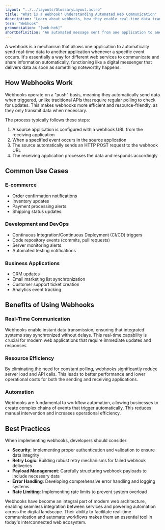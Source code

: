 ```yaml
---
layout: "../../layouts/GlossaryLayout.astro"
title: "What is a Webhook? Understanding Automated Web Communication"
description: "Learn about webhooks, how they enable real-time data transfer between applications, and their crucial role in modern web development and automation."
term: "Webhook"
pronunciation: "[web-hʊk]"
shortDefinition: "An automated message sent from one application to another when specific events occur, enabling real-time data transfer and integration between systems."
---
```


A webhook is a mechanism that allows one application to automatically send real-time data to another application whenever a specific event occurs. It's essentially a way for different web services to communicate and share information automatically, functioning like a digital messenger that delivers data as soon as something noteworthy happens.

## How Webhooks Work

Webhooks operate on a "push" basis, meaning they automatically send data when triggered, unlike traditional APIs that require regular polling to check for updates. This makes webhooks more efficient and resource-friendly, as they only transmit data when necessary.

The process typically follows these steps:
1. A source application is configured with a webhook URL from the receiving application
2. When a specified event occurs in the source application
3. The source automatically sends an HTTP POST request to the webhook URL
4. The receiving application processes the data and responds accordingly

## Common Use Cases

### E-commerce
- Order confirmation notifications
- Inventory updates
- Payment processing alerts
- Shipping status updates

### Development and DevOps
- Continuous Integration/Continuous Deployment (CI/CD) triggers
- Code repository events (commits, pull requests)
- Server monitoring alerts
- Automated testing notifications

### Business Applications
- CRM updates
- Email marketing list synchronization
- Customer support ticket creation
- Analytics event tracking

## Benefits of Using Webhooks

### Real-Time Communication
Webhooks enable instant data transmission, ensuring that integrated systems stay synchronized without delays. This real-time capability is crucial for modern web applications that require immediate updates and responses.

### Resource Efficiency
By eliminating the need for constant polling, webhooks significantly reduce server load and API calls. This leads to better performance and lower operational costs for both the sending and receiving applications.

### Automation
Webhooks are fundamental to workflow automation, allowing businesses to create complex chains of events that trigger automatically. This reduces manual intervention and increases operational efficiency.

## Best Practices

When implementing webhooks, developers should consider:

- **Security**: Implementing proper authentication and validation to ensure data integrity
- **Retry Logic**: Building robust retry mechanisms for failed webhook deliveries
- **Payload Management**: Carefully structuring webhook payloads to include necessary data
- **Error Handling**: Developing comprehensive error handling and logging systems
- **Rate Limiting**: Implementing rate limits to prevent system overload

Webhooks have become an integral part of modern web architecture, enabling seamless integration between services and powering automation across the digital landscape. Their ability to facilitate real-time communication and automate workflows makes them an essential tool in today's interconnected web ecosystem.